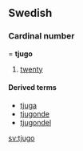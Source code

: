 ==Swedish==
===Cardinal number====
'''tjugo'''

#[[twenty]]

====Derived terms====
*[[tjuga]]
*[[tjugonde]]
*[[tjugondel]]

[[sv:tjugo]]